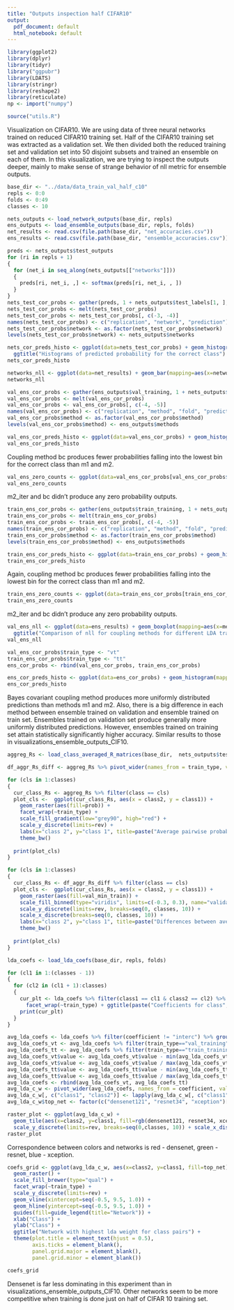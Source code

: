 ```yaml
---
title: "Outputs inspection half CIFAR10"
output:
  pdf_document: default
  html_notebook: default
---
```


```r
library(ggplot2)
library(dplyr)
library(tidyr)
library("ggpubr")
library(LDATS)
library(stringr)
library(reshape2)
library(reticulate)
np <- import("numpy")

source("utils.R")
```

Visualization on CIFAR10.
We are using data of three neural networks trained on reduced CIFAR10 training set. Half of the CIFAR10 training set was extracted as a validation set. We then divided both the reduced training set and validation set into 50 disjoint subsets and trained an ensemble on each of them.
In this visualization, we are trying to inspect the outputs deeper, mainly to make sense of strange behavior of nll metric for ensemble outputs.

```r
base_dir <- "../data/data_train_val_half_c10"
repls <- 0:0
folds <- 0:49
classes <- 10

nets_outputs <- load_network_outputs(base_dir, repls)
ens_outputs <- load_ensemble_outputs(base_dir, repls, folds)
net_results <- read.csv(file.path(base_dir, "net_accuracies.csv"))
ens_results <- read.csv(file.path(base_dir, "ensemble_accuracies.csv"))
```


```r
preds <- nets_outputs$test_outputs
for (ri in repls + 1)
{
  for (net_i in seq_along(nets_outputs[["networks"]]))
  {
    preds[ri, net_i, ,] <- softmax(preds[ri, net_i, , ])
  }
}
nets_test_cor_probs <- gather(preds, 1 + nets_outputs$test_labels[1, ], 3, 4)
nets_test_cor_probs <- melt(nets_test_cor_probs)
nets_test_cor_probs <- nets_test_cor_probs[, c(-3, -4)]
names(nets_test_cor_probs) <- c("replication", "network", "prediction")
nets_test_cor_probs$network <- as.factor(nets_test_cor_probs$network)
levels(nets_test_cor_probs$network) <- nets_outputs$networks
```

```r
nets_cor_preds_histo <- ggplot(data=nets_test_cor_probs) + geom_histogram(mapping=aes(x=prediction), binwidth=0.01) +
  ggtitle("Histograms of predicted probability for the correct class") + facet_wrap(~network) + scale_y_log10()
nets_cor_preds_histo
```
```r
networks_nll <- ggplot(data=net_results) + geom_bar(mapping=aes(x=network, y=nll), stat="identity") + ggtitle("NLL of networks")
networks_nll
```


```r
val_ens_cor_probs <- gather(ens_outputs$val_training, 1 + nets_outputs$test_labels[1, ], 4, 5)
val_ens_cor_probs <- melt(val_ens_cor_probs)
val_ens_cor_probs <- val_ens_cor_probs[, c(-4, -5)]
names(val_ens_cor_probs) <- c("replication", "method", "fold", "prediction")
val_ens_cor_probs$method <- as.factor(val_ens_cor_probs$method)
levels(val_ens_cor_probs$method) <- ens_outputs$methods
```

```r
val_ens_cor_preds_histo <- ggplot(data=val_ens_cor_probs) + geom_histogram(mapping=aes(x=prediction), binwidth=0.01) + facet_wrap(~method) + scale_y_log10() + ggtitle("Probabilities predicted for the correct class - ens trained on val")
val_ens_cor_preds_histo
```
Coupling method bc produces fewer probabilities falling into the lowest bin for the correct class than m1 and m2.

```r
val_ens_zero_counts <- ggplot(data=val_ens_cor_probs[val_ens_cor_probs$prediction <= 0, ]) + geom_histogram(mapping=aes(x=method), stat="count") + ggtitle("Counts of subzero probabilities predicted for the correct class by coup m\nValidation training")
val_ens_zero_counts
```
m2_iter and bc didn't produce any zero probability outputs.

```r
train_ens_cor_probs <- gather(ens_outputs$train_training, 1 + nets_outputs$test_labels[1, ], 4, 5)
train_ens_cor_probs <- melt(train_ens_cor_probs)
train_ens_cor_probs <- train_ens_cor_probs[, c(-4, -5)]
names(train_ens_cor_probs) <- c("replication", "method", "fold", "prediction")
train_ens_cor_probs$method <- as.factor(train_ens_cor_probs$method)
levels(train_ens_cor_probs$method) <- ens_outputs$methods
```


```r
train_ens_cor_preds_histo <- ggplot(data=train_ens_cor_probs) + geom_histogram(mapping=aes(x=prediction), binwidth=0.01) + facet_wrap(~method) + scale_y_log10() + ggtitle("Probabilities predicted for the correct class - ens trained on train")
train_ens_cor_preds_histo
```
Again, coupling method bc produces fewer probabilities falling into the lowest bin for the correct class than m1 and m2.

```r
train_ens_zero_counts <- ggplot(data=train_ens_cor_probs[train_ens_cor_probs$prediction <= 0, ]) + geom_histogram(mapping=aes(x=method), stat="count") + ggtitle("Counts of zero or lower probabilities predicted for the correct class by coup m\nTrain training")
train_ens_zero_counts
```

m2_iter and bc didn't produce any zero probability outputs.

```r
val_ens_nll <- ggplot(data=ens_results) + geom_boxplot(mapping=aes(x=method, y=nll)) + facet_wrap(~train_set) +
  ggtitle("Comparison of nll for coupling methods for different LDA train methodologies")
val_ens_nll
```



```r
val_ens_cor_probs$train_type <- "vt"
train_ens_cor_probs$train_type <- "tt"
ens_cor_probs <- rbind(val_ens_cor_probs, train_ens_cor_probs)
```

```r
ens_cor_preds_histo <- ggplot(data=ens_cor_probs) + geom_histogram(mapping=aes(x=prediction), binwidth=0.01) + facet_grid(rows=vars(method), cols=vars(train_type)) + scale_y_log10() + ggtitle("Probabilities predicted for the correct class")
ens_cor_preds_histo
```
Bayes covariant coupling method produces more uniformly distributed predictions than methods m1 and m2. Also, there is a big difference in each method between ensemble trained on validation and ensemble trained on train set. Ensembles trained on validation set produce generally more uniformly distributed predictions. However, ensembles trained on training set attain statistically significantly higher accuracy. Similar results to those in visualizations_ensemble_outputs_CIF10.


```r
aggreg_Rs <- load_class_averaged_R_matrices(base_dir,  nets_outputs$test_labels[1, ], repls, folds=folds)

df_aggr_Rs_diff <- aggreg_Rs %>% pivot_wider(names_from = train_type, values_from = prob) %>% mutate(val_min_train = val_training - train_training)
```

```r
for (cls in 1:classes)
{
  cur_class_Rs <- aggreg_Rs %>% filter(class == cls)
  plot_cls <-  ggplot(cur_class_Rs, aes(x = class2, y = class1)) + 
    geom_raster(aes(fill=prob)) + 
    facet_wrap(~train_type) +
    scale_fill_gradient(low="grey90", high="red") +
    scale_y_discrete(limits=rev) +
    labs(x="class 2", y="class 1", title=paste("Average pairwise probabilities - class ", cls)) +
    theme_bw()
  
  print(plot_cls)
}
```

```r
for (cls in 1:classes)
{
  cur_class_Rs <- df_aggr_Rs_diff %>% filter(class == cls)
  plot_cls <-  ggplot(cur_class_Rs, aes(x = class2, y = class1)) + 
    geom_raster(aes(fill=val_min_train)) + 
    scale_fill_binned(type="viridis", limits=c(-0.3, 0.3), name="validation minus training") +
    scale_y_discrete(limits=rev, breaks=seq(0, classes, 10)) +
    scale_x_discrete(breaks=seq(0, classes, 10)) +
    labs(x="class 2", y="class 1", title=paste("Differences between average pairwise probabilities - class ", cls)) +
    theme_bw()
  
  print(plot_cls)
}
```

```r
lda_coefs <- load_lda_coefs(base_dir, repls, folds)
```

```r
for (cl1 in 1:(classes - 1))
{
  for (cl2 in (cl1 + 1):classes)
  {
    cur_plt <- lda_coefs %>% filter(class1 == cl1 & class2 == cl2) %>% ggplot() + geom_boxplot(aes(x=coefficient, y=value)) +
      facet_wrap(~train_type) + ggtitle(paste("Coefficients for class", cl1, "vs", cl2))
    print(cur_plt)
  }
}
```

```r
avg_lda_coefs <- lda_coefs %>% filter(coefficient != "interc") %>% group_by(class1, class2, precision, train_type, coefficient) %>% summarise( value = mean(value)) %>% ungroup()
avg_lda_coefs_vt <- avg_lda_coefs %>% filter(train_type=="val_training")
avg_lda_coefs_tt <- avg_lda_coefs %>% filter(train_type=="train_training")
avg_lda_coefs_vt$value <- avg_lda_coefs_vt$value - min(avg_lda_coefs_vt$value)
avg_lda_coefs_vt$value <- avg_lda_coefs_vt$value / max(avg_lda_coefs_vt$value)
avg_lda_coefs_tt$value <- avg_lda_coefs_tt$value - min(avg_lda_coefs_tt$value)
avg_lda_coefs_tt$value <- avg_lda_coefs_tt$value / max(avg_lda_coefs_tt$value)
avg_lda_coefs <- rbind(avg_lda_coefs_vt, avg_lda_coefs_tt)
avg_lda_c_w <- pivot_wider(avg_lda_coefs, names_from = coefficient, values_from = value)
avg_lda_c_w[, c("class1", "class2")] <- lapply(avg_lda_c_w[, c("class1", "class2")], as.factor)
avg_lda_c_w$top_net <- factor(c("densenet121", "resnet34", "xception")[max.col(as.matrix(avg_lda_c_w[, c("densenet121", "resnet34", "xception")]))])
```

```r
raster_plot <- ggplot(avg_lda_c_w) + 
  geom_tile(aes(x=class2, y=class1, fill=rgb(densenet121, resnet34, xception))) +
  scale_y_discrete(limits=rev, breaks=seq(0,classes, 10)) + scale_x_discrete(breaks=seq(0,classes, 10)) + scale_fill_identity() + facet_wrap(~train_type) + ggtitle("RGB image formed from lda coefficients for networks densenet, resnet, xception")
raster_plot
```
Correspondence between colors and networks is red - densenet, green - resnet, blue - xception.


```r
coefs_grid <- ggplot(avg_lda_c_w, aes(x=class2, y=class1, fill=top_net)) + 
  geom_raster() + 
  scale_fill_brewer(type="qual") +
  facet_wrap(~train_type) +
  scale_y_discrete(limits=rev) +
  geom_vline(xintercept=seq(-0.5, 9.5, 1.0)) + 
  geom_hline(yintercept=seq(-0.5, 9.5, 1.0)) +
  guides(fill=guide_legend(title="Network")) +
  xlab("Class") + 
  ylab("Class") +
  ggtitle("Network with highest lda weight for class pairs") +
  theme(plot.title = element_text(hjust = 0.5),
        axis.ticks = element_blank(),
        panel.grid.major = element_blank(), 
        panel.grid.minor = element_blank())

coefs_grid
```
Densenet is far less dominating in this experiment than in visualizations_ensemble_outputs_CIF10. Other networks seem to be more competitive when training is done just on half of CIFAR 10 training set.

